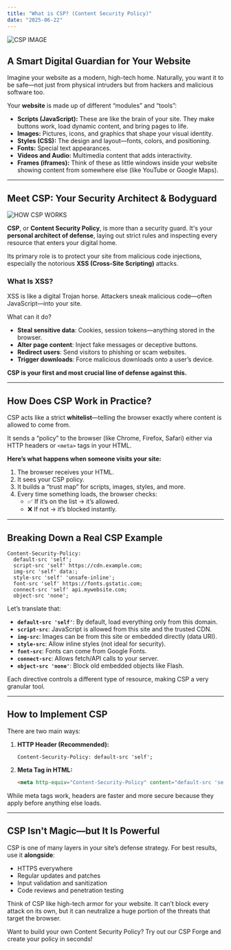 ```yaml
---
title: "What is CSP? (Content Security Policy)"
date: "2025-06-22"
---
```


![CSP IMAGE](/csp_article.png)

## A Smart Digital Guardian for Your Website

Imagine your website as a modern, high-tech home. Naturally, you want it to be safe—not just from physical intruders but from hackers and malicious software too.

Your **website** is made up of different “modules” and “tools”:

- **Scripts (JavaScript):** These are like the brain of your site. They make buttons work, load dynamic content, and bring pages to life.
- **Images:** Pictures, icons, and graphics that shape your visual identity.
- **Styles (CSS):** The design and layout—fonts, colors, and positioning.
- **Fonts:** Special text appearances.
- **Videos and Audio:** Multimedia content that adds interactivity.
- **Frames (iframes):** Think of these as little windows inside your website showing content from somewhere else (like YouTube or Google Maps).

---

## Meet CSP: Your Security Architect & Bodyguard

![HOW CSP WORKS](/how_it_works.png)


**CSP**, or **Content Security Policy**, is more than a security guard. It's your **personal architect of defense**, laying out strict rules and inspecting every resource that enters your digital home.

Its primary role is to protect your site from malicious code injections, especially the notorious **XSS (Cross-Site Scripting)** attacks.

### What Is XSS?

XSS is like a digital Trojan horse. Attackers sneak malicious code—often JavaScript—into your site.

What can it do?

- **Steal sensitive data**: Cookies, session tokens—anything stored in the browser.
- **Alter page content**: Inject fake messages or deceptive buttons.
- **Redirect users**: Send visitors to phishing or scam websites.
- **Trigger downloads**: Force malicious downloads onto a user’s device.

**CSP is your first and most crucial line of defense against this.**

---

## How Does CSP Work in Practice?

CSP acts like a strict **whitelist**—telling the browser exactly where content is allowed to come from.

It sends a “policy” to the browser (like Chrome, Firefox, Safari) either via HTTP headers or `<meta>` tags in your HTML.

**Here’s what happens when someone visits your site:**

1. The browser receives your HTML.
2. It sees your CSP policy.
3. It builds a “trust map” for scripts, images, styles, and more.
4. Every time something loads, the browser checks:  
   - ✅ If it’s on the list → it’s allowed.  
   - ❌ If not → it’s blocked instantly.

---

## Breaking Down a Real CSP Example

```http
Content-Security-Policy:
  default-src 'self';
  script-src 'self' https://cdn.example.com;
  img-src 'self' data:;
  style-src 'self' 'unsafe-inline';
  font-src 'self' https://fonts.gstatic.com;
  connect-src 'self' api.mywebsite.com;
  object-src 'none';
```

Let’s translate that:

- **`default-src 'self'`**: By default, load everything only from this domain.
- **`script-src`**: JavaScript is allowed from this site and the trusted CDN.
- **`img-src`**: Images can be from this site or embedded directly (data URI).
- **`style-src`**: Allow inline styles (not ideal for security).
- **`font-src`**: Fonts can come from Google Fonts.
- **`connect-src`**: Allows fetch/API calls to your server.
- **`object-src 'none'`**: Block old embedded objects like Flash.

Each directive controls a different type of resource, making CSP a very granular tool.

---

## How to Implement CSP

There are two main ways:

1. **HTTP Header (Recommended):**
   ```http
   Content-Security-Policy: default-src 'self';
   ```

2. **Meta Tag in HTML:**
   ```html
   <meta http-equiv="Content-Security-Policy" content="default-src 'self';" />
   ```

While meta tags work, headers are faster and more secure because they apply before anything else loads.

---

## CSP Isn't Magic—but It Is Powerful

CSP is one of many layers in your site’s defense strategy. For best results, use it **alongside**:

- HTTPS everywhere  
- Regular updates and patches  
- Input validation and sanitization  
- Code reviews and penetration testing

Think of CSP like high-tech armor for your website. It can’t block every attack on its own, but it can neutralize a huge portion of the threats that target the browser.

<Callout>
  Want to build your own Content Security Policy?  
  Try out our <Link href="/csp-generator" className="underline font-semibold text-white">CSP Forge</Link> and create your policy in seconds!
</Callout>
